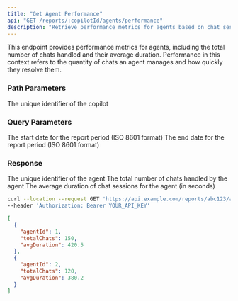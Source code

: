 ```yaml
---
title: "Get Agent Performance"
api: "GET /reports/:copilotId/agents/performance"
description: "Retrieve performance metrics for agents based on chat sessions"
---
```


This endpoint provides performance metrics for agents, including the total number of chats handled and their average duration. Performance in this context refers to the quantity of chats an agent manages and how quickly they resolve them.

### Path Parameters

<ParamField path="copilotId" type="string" required>
  The unique identifier of the copilot
</ParamField>

### Query Parameters

<ParamField query="startDate" type="string" format="date-time" optional>
  The start date for the report period (ISO 8601 format)
</ParamField>

<ParamField query="endDate" type="string" format="date-time" optional>
  The end date for the report period (ISO 8601 format)
</ParamField>

### Response

<ResponseField name="agentId" type="number">
  The unique identifier of the agent
</ResponseField>

<ResponseField name="totalChats" type="number">
  The total number of chats handled by the agent
</ResponseField>

<ResponseField name="avgDuration" type="number">
  The average duration of chat sessions for the agent (in seconds)
</ResponseField>

<RequestExample>

```bash Example Request
curl --location --request GET 'https://api.example.com/reports/abc123/agents/performance?startDate=2023-01-01T00:00:00Z&endDate=2023-12-31T23:59:59Z' \
--header 'Authorization: Bearer YOUR_API_KEY'
```

</RequestExample>

<ResponseExample>

```json Response
[
  {
    "agentId": 1,
    "totalChats": 150,
    "avgDuration": 420.5
  },
  {
    "agentId": 2,
    "totalChats": 120,
    "avgDuration": 380.2
  }
]
```

</ResponseExample>